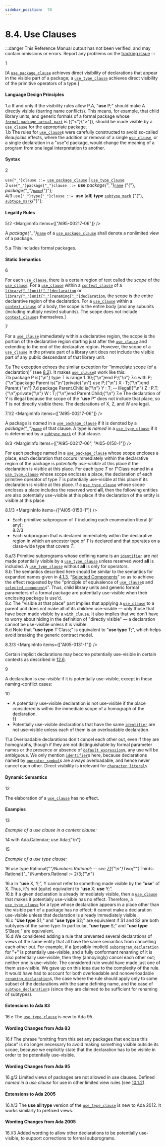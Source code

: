 ```yaml
---
sidebar_position:  70
---
```


# 8.4. Use Clauses

:::danger
This Reference Manual output has not been verified,
and may contain omissions or errors.
Report any problems on the [tracking issue](https://github.com/ada-lang-io/ada-lang-io/issues/20)
:::


<MarginText>1</MarginText>
<p>[A <code><a href="/docs/arm/AA-8/AA-8.4#S0236">use_package_clause</a></code> achieves direct visibility of declarations that appear in the visible part of a package; a <code><a href="/docs/arm/AA-8/AA-8.4#S0237">use_type_clause</a></code> achieves direct visibility of the primitive operators of a type.] <br /></p>


#### Language Design Principles

<AnnotatedOnly>
<MarginText>1.a</MarginText>
<Admonition type="aarm" aarm="note">
If and only if the visibility rules allow P.A, "<b>use</b> P;" should make A directly visible (barring name conflicts). This means, for example, that child library units, and generic formals of a formal package whose <code><a href="/docs/arm/AA-12/AA-12.7#S0341">formal_package_actual_part</a></code> is ({"<"}{">"}), should be made visible by a <code><a href="/docs/arm/AA-8/AA-8.4#S0235">use_clause</a></code> for the appropriate package.<br />
</Admonition>
</AnnotatedOnly>

<AnnotatedOnly>
<MarginText>1.b</MarginText>
<Admonition type="aarm" aarm="note">
The rules for <code><a href="/docs/arm/AA-8/AA-8.4#S0235">use_clause</a></code>s were carefully constructed to avoid so-called <i>Beaujolais</i> effects, where the addition or removal of a single <code><a href="/docs/arm/AA-8/AA-8.4#S0235">use_clause</a></code>, or a single declaration in a "use"d package, would change the meaning of a program from one legal interpretation to another. <br />
</Admonition>
</AnnotatedOnly>


#### Syntax

<MarginText>2</MarginText>

<CodeBlock>
<code>use{"_"}clause</code><a id="S0235"></a><code> ::= </code><code><a href="/docs/arm/AA-8/AA-8.4#S0236">use_package_clause</a></code> | <code><a href="/docs/arm/AA-8/AA-8.4#S0237">use_type_clause</a></code><br />

</CodeBlock>
<MarginText>3</MarginText>

<CodeBlock>
<code>use{"_"}package{"_"}clause</code><a id="S0236"></a><code> ::= </code><b>use</b> <i>package{"_"}</i><code><a href="/docs/arm/AA-4/AA-4.1#S0091">name</a></code> {"{"}, <i>package{"_"}</i><code><a href="/docs/arm/AA-4/AA-4.1#S0091">name</a></code>{"}"};<br />

</CodeBlock>
<MarginText>4/3</MarginText>
<MarginInfo items={["AI05-0150-1"]} />

<CodeBlock>
<code>use{"_"}type{"_"}clause</code><a id="S0237"></a><code> ::= </code><b>use</b> [<b>all</b>] <b>type</b> <code><a href="/docs/arm/AA-3/AA-3.2#S0028">subtype_mark</a></code> {"{"}, <code><a href="/docs/arm/AA-3/AA-3.2#S0028">subtype_mark</a></code>{"}"};<br />

</CodeBlock>

#### Legality Rules

<MarginText>5/2</MarginText>
<MarginInfo items={["AI95-00217-06"]} />
<p>A <i>package{"_"}</i><code><a href="/docs/arm/AA-4/AA-4.1#S0091">name</a></code> of a <code><a href="/docs/arm/AA-8/AA-8.4#S0236">use_package_clause</a></code> shall denote a nonlimited view of a package. <br /></p>

<AnnotatedOnly>
<MarginText>5.a</MarginText>
<Admonition type="aarm" aarm="ramification">
<b></b>This includes formal packages. <br />
</Admonition>
</AnnotatedOnly>


#### Static Semantics

<MarginText>6</MarginText>
<p>For each <code><a href="/docs/arm/AA-8/AA-8.4#S0235">use_clause</a></code>, there is a certain region of text called the <i>scope</i> of the <code><a href="/docs/arm/AA-8/AA-8.4#S0235">use_clause</a></code>. For a <code><a href="/docs/arm/AA-8/AA-8.4#S0235">use_clause</a></code> within a <code><a href="/docs/arm/AA-10/AA-10.1#S0292">context_clause</a></code> of a <code><a href="/docs/arm/AA-10/AA-10.1#S0288">library{"_"}unit{"_"}declaration</a></code> or <code><a href="/docs/arm/AA-10/AA-10.1#S0289">library{"_"}unit{"_"}renaming{"_"}declaration</a></code>, the scope is the entire declarative region of the declaration. For a <code><a href="/docs/arm/AA-8/AA-8.4#S0235">use_clause</a></code> within a <code><a href="/docs/arm/AA-10/AA-10.1#S0292">context_clause</a></code> of a body, the scope is the entire body [and any subunits (including multiply nested subunits). The scope does not include <code><a href="/docs/arm/AA-10/AA-10.1#S0292">context_clause</a></code>s themselves.]<br /></p>

<MarginText>7</MarginText>
<p>For a <code><a href="/docs/arm/AA-8/AA-8.4#S0235">use_clause</a></code> immediately within a declarative region, the scope is the portion of the declarative region starting just after the <code><a href="/docs/arm/AA-8/AA-8.4#S0235">use_clause</a></code> and extending to the end of the declarative region. However, the scope of a <code><a href="/docs/arm/AA-8/AA-8.4#S0235">use_clause</a></code> in the private part of a library unit does not include the visible part of any public descendant of that library unit. <br /></p>

<AnnotatedOnly>
<MarginText>7.a</MarginText>
<Admonition type="aarm" aarm="reason">
<b></b>The exception echoes the similar exception for &ldquo;immediate scope (of a declaration)&rdquo; (see <a href="/docs/arm/AA-8/AA-8.2">8.2</a>). It makes <code><a href="/docs/arm/AA-8/AA-8.4#S0235">use_clause</a></code>s work like this: <br />
</Admonition>
</AnnotatedOnly>

<AnnotatedOnly>
<MarginText>7.b</MarginText>
<CodeBlock language="ada">
package P is{"\n"}    type T is range 1..10;{"\n"}end P;{"\n"}
<MarginText>7.c</MarginText>
with P;{"\n"}package Parent is{"\n"}private{"\n"}    use P;{"\n"}    X : T;{"\n"}end Parent;{"\n"}
<MarginText>7.d</MarginText>
package Parent.Child is{"\n"}    Y : T; -- Illegal!{"\n"}    Z : P.T;{"\n"}private{"\n"}    W : T;{"\n"}end Parent.Child;{"\n"}

</CodeBlock>
</AnnotatedOnly>
<AnnotatedOnly>
<MarginText>7.e</MarginText>
<Admonition type="aarm" aarm="note">
The declaration of Y is illegal because the scope of the &ldquo;<b>use</b> P&rdquo; does not include that place, so T is not directly visible there. The declarations of X, Z, and W are legal. <br />
</Admonition>
</AnnotatedOnly>

<MarginText>7.1/2</MarginText>
<MarginInfo items={["AI95-00217-06"]} />
<p>A package is <i>named</i> in a <code><a href="/docs/arm/AA-8/AA-8.4#S0236">use_package_clause</a></code> if it is denoted by a <i>package{"_"}</i><code><a href="/docs/arm/AA-4/AA-4.1#S0091">name</a></code> of that clause. A type is <i>named</i> in a <code><a href="/docs/arm/AA-8/AA-8.4#S0237">use_type_clause</a></code> if it is determined by a <code><a href="/docs/arm/AA-3/AA-3.2#S0028">subtype_mark</a></code> of that clause.<br /></p>

<MarginText>8/3</MarginText>
<MarginInfo items={["AI95-00217-06", "AI05-0150-1"]} />
<p>For each package named in a <code><a href="/docs/arm/AA-8/AA-8.4#S0236">use_package_clause</a></code> whose scope encloses a place, each declaration that occurs immediately within the declarative region of the package is <i>potentially use-visible</i> at this place if the declaration is visible at this place. For each type <i>T</i> or <i>T</i>'Class named in a <code><a href="/docs/arm/AA-8/AA-8.4#S0237">use_type_clause</a></code> whose scope encloses a place, the declaration of each primitive operator of type <i>T</i> is potentially use-visible at this place if its declaration is visible at this place. If a <code><a href="/docs/arm/AA-8/AA-8.4#S0237">use_type_clause</a></code> whose scope encloses a place includes the reserved word <b>all</b>, then the following entities are also potentially use-visible at this place if the declaration of the entity is visible at this place: <br /></p>

<MarginText>8.1/3</MarginText>
<MarginInfo items={["AI05-0150-1"]} />
<ul>
<li>Each primitive subprogram of <i>T</i> including each enumeration literal (if any);<br /></li>
<MarginText>8.2/3</MarginText>
<MarginInfo items={["AI05-0150-1"]} />
<li>Each subprogram that is declared immediately within the declarative region in which an ancestor type of <i>T</i> is declared and that operates on a class-wide type that covers <i>T</i>. <br /></li>
</ul>
<AnnotatedOnly>
<MarginText>8.a/3</MarginText>
<MarginInfo items={["AI05-0150-1"]} />
<Admonition type="aarm" aarm="ramification">
<b></b>Primitive subprograms whose defining name is an <code><a href="/docs/arm/AA-2/AA-2.3#S0002">identifier</a></code> are <i>not</i> made potentially visible by a <code><a href="/docs/arm/AA-8/AA-8.4#S0237">use_type_clause</a></code> unless reserved word <b>all</b> is included. A <code><a href="/docs/arm/AA-8/AA-8.4#S0237">use_type_clause</a></code> without <b>all</b> is only for operators.<br />
</Admonition>
</AnnotatedOnly>

<AnnotatedOnly>
<MarginText>8.b</MarginText>
<Admonition type="aarm" aarm="note">
The semantics described here should be similar to the semantics for expanded names given in <a href="/docs/arm/AA-4/AA-4.1#Subclause_4.1.3">4.1.3</a>, &ldquo;<a href="/docs/arm/AA-4/AA-4.1#Subclause_4.1.3">Selected Components</a>&rdquo; so as to achieve the effect requested by the &ldquo;principle of equivalence of <code><a href="/docs/arm/AA-8/AA-8.4#S0235">use_clause</a></code>s and <code><a href="/docs/arm/AA-4/AA-4.1#S0098">selected_component</a></code>s&rdquo;. Thus, child library units and generic formal parameters of a formal package are potentially use-visible when their enclosing package is use'd.<br />
</Admonition>
</AnnotatedOnly>

<AnnotatedOnly>
<MarginText>8.c</MarginText>
<Admonition type="aarm" aarm="note">
The "visible at that place" part implies that applying a <code><a href="/docs/arm/AA-8/AA-8.4#S0235">use_clause</a></code> to a parent unit does not make all of its children use-visible &mdash; only those that have been made visible by a <code><a href="/docs/arm/AA-10/AA-10.1#S0294">with_clause</a></code>. It also implies that we don't have to worry about hiding in the definition of "directly visible" &mdash; a declaration cannot be use-visible unless it is visible.<br />
</Admonition>
</AnnotatedOnly>

<AnnotatedOnly>
<MarginText>8.d</MarginText>
<Admonition type="aarm" aarm="note">
Note that "<b>use type</b> T'Class;" is equivalent to "<b>use type</b> T;", which helps avoid breaking the generic contract model. <br />
</Admonition>
</AnnotatedOnly>

<MarginText>8.3/3</MarginText>
<MarginInfo items={["AI05-0131-1"]} />
<p>Certain implicit declarations may become potentially use-visible in certain contexts as described in <a href="/docs/arm/AA-12/AA-12.6">12.6</a>.<br /></p>

<MarginText>9</MarginText>
<p>A declaration is <i>use-visible</i> if it is potentially use-visible, except in these naming-conflict cases: <br /></p>

<MarginText>10</MarginText>
<ul>
<li>A potentially use-visible declaration is not use-visible if the place considered is within the immediate scope of a homograph of the declaration.<br /></li>
<MarginText>11</MarginText>
<li>Potentially use-visible declarations that have the same <code><a href="/docs/arm/AA-2/AA-2.3#S0002">identifier</a></code> are not use-visible unless each of them is an overloadable declaration. <br /></li>
</ul>
<AnnotatedOnly>
<MarginText>11.a</MarginText>
<Admonition type="aarm" aarm="ramification">
<b></b>Overloadable declarations don't cancel each other out, even if they are homographs, though if they are not distinguishable by formal parameter names or the presence or absence of <code><a href="/docs/arm/AA-3/AA-3.7#S0063">default_expression</a></code>s, any use will be ambiguous. We only mention <code><a href="/docs/arm/AA-2/AA-2.3#S0002">identifier</a></code>s here, because declarations named by <code><a href="/docs/arm/AA-6/AA-6.1#S0202">operator_symbol</a></code>s are always overloadable, and hence never cancel each other. Direct visibility is irrelevant for <code><a href="/docs/arm/AA-2/AA-2.5#S0015">character_literal</a></code>s. <br />
</Admonition>
</AnnotatedOnly>


#### Dynamic Semantics

<MarginText>12</MarginText>
<p>The elaboration of a <code><a href="/docs/arm/AA-8/AA-8.4#S0235">use_clause</a></code> has no effect. <br /></p>


#### Examples

<MarginText>13</MarginText>
<p><i>Example of a use clause in a context clause:</i> <br /></p>

<MarginText>14</MarginText>
<CodeBlock language="ada">
with Ada.Calendar; use Ada;{"\n"}

</CodeBlock>
<MarginText>15</MarginText>
<p><i>Example of a use type clause:</i> <br /></p>

<MarginText>16</MarginText>
<CodeBlock language="ada">
use type Rational{"_"}Numbers.Rational; -- see <a href="/docs/arm/AA-7/AA-7.1">7.1</a>{"\n"}Two{"_"}Thirds: Rational{"_"}Numbers.Rational := 2/3;{"\n"}

</CodeBlock>
<AnnotatedOnly>
<MarginText>16.a</MarginText>
<Admonition type="aarm" aarm="ramification">
<b></b>In &ldquo;<b>use</b> X, Y;&rdquo;, Y cannot refer to something made visible by the &ldquo;<b>use</b>&rdquo; of X. Thus, it's not (quite) equivalent to &ldquo;<b>use</b> X; <b>use</b> Y;&rdquo;.<br />
</Admonition>
</AnnotatedOnly>

<AnnotatedOnly>
<MarginText>16.b</MarginText>
<Admonition type="aarm" aarm="note">
If a given declaration is already immediately visible, then a <code><a href="/docs/arm/AA-8/AA-8.4#S0235">use_clause</a></code> that makes it potentially use-visible has no effect. Therefore, a <code><a href="/docs/arm/AA-8/AA-8.4#S0237">use_type_clause</a></code> for a type whose declaration appears in a place other than the visible part of a package has no effect; it cannot make a declaration use-visible unless that declaration is already immediately visible.<br />
</Admonition>
</AnnotatedOnly>

<AnnotatedOnly>
<MarginText>16.c</MarginText>
<Admonition type="aarm" aarm="note">
"<b>Use</b> <b>type</b> S1;" and "<b>use</b> <b>type</b> S2;" are equivalent if S1 and S2 are both subtypes of the same type. In particular, "<b>use</b> <b>type</b> S;" and "<b>use</b> <b>type</b> S'Base;" are equivalent. <br />
</Admonition>
</AnnotatedOnly>

<AnnotatedOnly>
<MarginText>16.d</MarginText>
<Admonition type="aarm" aarm="reason">
<b></b>We considered adding a rule that prevented several declarations of views of the same entity that all have the same semantics from cancelling each other out. For example, if a (possibly implicit) <code><a href="/docs/arm/AA-6/AA-6.1#S0195">subprogram_declaration</a></code> for "+" is potentially use-visible, and a fully conformant renaming of it is also potentially use-visible, then they (annoyingly) cancel each other out; neither one is use-visible. The considered rule would have made just one of them use-visible. We gave up on this idea due to the complexity of the rule. It would have had to account for both overloadable and nonoverloadable <code><a href="/docs/arm/AA-8/AA-8.5#S0238">renaming_declaration</a></code>s, the case where the rule should apply only to some subset of the declarations with the same defining name, and the case of <code><a href="/docs/arm/AA-3/AA-3.2#S0026">subtype_declaration</a></code>s (since they are claimed to be sufficient for renaming of subtypes). <br />
</Admonition>
</AnnotatedOnly>

<AnnotatedOnly>

#### Extensions to Ada 83

</AnnotatedOnly>
<AnnotatedOnly>
<MarginText>16.e</MarginText>
<Admonition type="aarm" aarm="note">
The <code><a href="/docs/arm/AA-8/AA-8.4#S0237">use_type_clause</a></code> is new to Ada 95. <br />
</Admonition>
</AnnotatedOnly>

<AnnotatedOnly>

#### Wording Changes from Ada 83

</AnnotatedOnly>
<AnnotatedOnly>
<MarginText>16.f</MarginText>
<Admonition type="aarm" aarm="note">
The phrase &ldquo;omitting from this set any packages that enclose this place&rdquo; is no longer necessary to avoid making something visible outside its scope, because we explicitly state that the declaration has to be visible in order to be potentially use-visible. <br />
</Admonition>
</AnnotatedOnly>

<AnnotatedOnly>

#### Wording Changes from Ada 95

</AnnotatedOnly>
<AnnotatedOnly>
<MarginText>16.g/2</MarginText>
<MarginInfo items={["AI95-00217-06"]} />
<Admonition type="aarm" aarm="note">
Limited views of packages are not allowed in use clauses. Defined <i>named in a use clause</i> for use in other limited view rules (see <a href="/docs/arm/AA-10/AA-10.1#Subclause_10.1.2">10.1.2</a>). <br />
</Admonition>
</AnnotatedOnly>

<AnnotatedOnly>

#### Extensions to Ada 2005

</AnnotatedOnly>
<AnnotatedOnly>
<MarginText>16.h/3</MarginText>
<MarginInfo items={["AI05-0150-1"]} />
<Admonition type="aarm" aarm="note">
The <b>use all type</b> version of the <code><a href="/docs/arm/AA-8/AA-8.4#S0237">use_type_clause</a></code> is new to Ada 2012. It works similarly to prefixed views. <br />
</Admonition>
</AnnotatedOnly>

<AnnotatedOnly>

#### Wording Changes from Ada 2005

</AnnotatedOnly>
<AnnotatedOnly>
<MarginText>16.i/3</MarginText>
<MarginInfo items={["AI05-0131-1"]} />
<Admonition type="aarm" aarm="correction">
<b></b> Added wording to allow other declarations to be potentially use-visible, to support corrections to formal subprograms. <br />
</Admonition>
</AnnotatedOnly>

